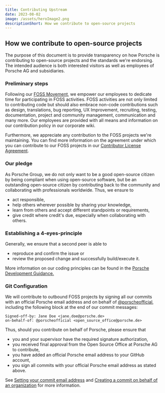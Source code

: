 ```yaml
---
title: Contributing Upstream
date: 2023-08-02
image: /assets/heroImage2.png
descriptionShort: How we contribute to open-source projects
---
```


## How we contribute to open-source projects

<PInlineNotification theme="dark" dismissButton={false}>
  The purpose of this document is to provide transparency on how Porsche is
  contributing to open-source projects and the standards we're endorsing. The
  intended audience is both interested visitors as well as employees of Porsche
  AG and subsidiaries.
</PInlineNotification>

### Preliminary steps

Following our [FOSS Movement](/#foss-movement), we empower our employees to
dedicate time for participating in FOSS activities. FOSS activities are not only
limited to contributing code but should also embrace non-code contributions such
as design, translations, bug reporting, UX Improvement, recruiting, testing,
documentation, project and community management, communication and many more.
Our employees are provided with all means and information on our contribution
policy in our <PLinkPure theme="dark" icon="lock" underline="true"
href="https://skyway.porsche.com/confluence/display/OSO/Contribution+Guide">
corporate wiki.</PLinkPure>

Furthermore, we appreciate any contribution to the FOSS projects we're maintaining.
You can find more information on the agreement under which you can contribute to
our FOSS projects in our [Contributor License Agreement](/docs/cla).

### Our pledge

As Porsche Group, we do not only want to be a good open-source citizen by being
compliant when using open-source software, but be an outstanding open-source
citizen by contributing back to the community and collaborating with
professionals worldwide. Thus, we ensure to

- act responsible,
- help others wherever possible by sharing your knowledge,
- learn from others and accept different standpoints or requirements,
- give credit where credit's due, especially when collaborating with others.

### Establishing a 4-eyes-principle

Generally, we ensure that a second peer is able to

- reproduce and confirm the issue or
- review the proposed change and successfully build/execute it.

More information on our coding principles can be found in the [Porsche Development
Guidance.](https://devguidance.porsche.com/coding/core-principles/language/)

### Git Configuration

We will contribute to outbound FOSS projects by signing all our commits with an
official Porsche email address and on behalf of
[@porscheofficial](https://github.com/porscheofficial), including the following block
at the end of our commit messages:

```
Signed-off-by: Jane Doe <jane.doe@porsche.de>
on-behalf-of: @porscheofficial <open_source_office@porsche.de>
```

Thus, should you contribute on behalf of Porsche, please ensure that
- you and your supervisor have the required signature authorization,
- you received final approval from the Open Source Office at Porsche AG to contribute,
- you have added an official Porsche email address to your GitHub account,
- you sign all commits with your official Porsche email address as stated above.

See [Setting your commit email
address](https://docs.github.com/en/account-and-profile/setting-up-and-managing-your-personal-account-on-github/managing-email-preferences/setting-your-commit-email-address)
and [Creating a commit on behalf of an
organization](https://docs.github.com/en/pull-requests/committing-changes-to-your-project/creating-and-editing-commits/creating-a-commit-on-behalf-of-an-organization)
for more information.
